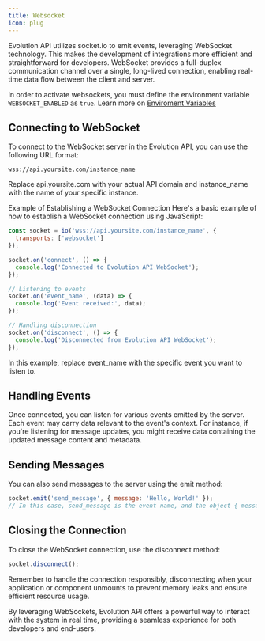 ```yaml
---
title: Websocket
icon: plug
---
```


Evolution API utilizes socket.io to emit events, leveraging WebSocket technology. This makes the development of integrations more efficient and straightforward for developers. WebSocket provides a full-duplex communication channel over a single, long-lived connection, enabling real-time data flow between the client and server.

<Info>In order to activate websockets, you must define the environment variable `WEBSOCKET_ENABLED` as `true`. Learn more on [Enviroment Variables](/en/env)</Info>

## Connecting to WebSocket

To connect to the WebSocket server in the Evolution API, you can use the following URL format:
~~~
wss://api.yoursite.com/instance_name
~~~

Replace api.yoursite.com with your actual API domain and instance_name with the name of your specific instance.

Example of Establishing a WebSocket Connection Here's a basic example of how to establish a WebSocket connection using JavaScript:

~~~ JavaScript
const socket = io('wss://api.yoursite.com/instance_name', {
  transports: ['websocket']
});

socket.on('connect', () => {
  console.log('Connected to Evolution API WebSocket');
});

// Listening to events
socket.on('event_name', (data) => {
  console.log('Event received:', data);
});

// Handling disconnection
socket.on('disconnect', () => {
  console.log('Disconnected from Evolution API WebSocket');
});
~~~

In this example, replace event_name with the specific event you want to listen to.


## Handling Events

Once connected, you can listen for various events emitted by the server. Each event may carry data relevant to the event's context. For instance, if you're listening for message updates, you might receive data containing the updated message content and metadata.


## Sending Messages

You can also send messages to the server using the emit method:

~~~ javascript
socket.emit('send_message', { message: 'Hello, World!' });
// In this case, send_message is the event name, and the object { message: 'Hello, World!' } is the data being sent.
~~~


## Closing the Connection

To close the WebSocket connection, use the disconnect method:

~~~ javascript
socket.disconnect();
~~~

Remember to handle the connection responsibly, disconnecting when your application or component unmounts to prevent memory leaks and ensure efficient resource usage.

By leveraging WebSockets, Evolution API offers a powerful way to interact with the system in real time, providing a seamless experience for both developers and end-users.
